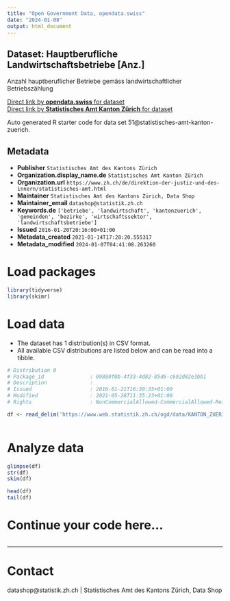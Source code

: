 ```yaml
---
title: "Open Government Data, opendata.swiss"
date: "2024-01-08"
output: html_document
---
```


## Dataset: Hauptberufliche Landwirtschaftsbetriebe [Anz.]

Anzahl hauptberuflicher Betriebe gemäss landwirtschaftlicher Betriebszählung

[Direct link by **opendata.swiss** for dataset](https://opendata.swiss/de/dataset/hauptberufliche-landwirtschaftsbetriebe-anz)<br>
[Direct link by **Statistisches Amt Kanton Zürich** for dataset](https://www.zh.ch/de/politik-staat/gemeinden/gemeindeportraet.html)

Auto generated R starter code for data set 51@statistisches-amt-kanton-zuerich.

## Metadata

- **Publisher** `Statistisches Amt des Kantons Zürich`
- **Organization.display_name.de** `Statistisches Amt Kanton Zürich`
- **Organization.url** `https://www.zh.ch/de/direktion-der-justiz-und-des-innern/statistisches-amt.html`
- **Maintainer** `Statistisches Amt des Kantons Zürich, Data Shop`
- **Maintainer_email** `datashop@statistik.zh.ch`
- **Keywords.de** `['betriebe', 'landwirtschaft', 'kantonzuerich', 'gemeinden', 'bezirke', 'wirtschaftssektor', 'landwirtschaftsbetriebe']`
- **Issued** `2016-01-20T20:16:00+01:00`
- **Metadata_created** `2021-01-14T17:28:20.555317`
- **Metadata_modified** `2024-01-07T04:41:08.263260`


# Load packages

```r

library(tidyverse)
library(skimr)

```

# Load data

-   The dataset has 1 distribution(s) in CSV format.
-   All available CSV distributions are listed below and can be read into a tibble.

```r

# Distribution 0
# Package_id               : 09880f0b-4f33-4d82-85d6-c692d82e3bb1
# Description              : 
# Issued                   : 2016-01-21T16:30:35+01:00
# Modified                 : 2021-05-28T11:35:23+01:00
# Rights                   : NonCommercialAllowed-CommercialAllowed-ReferenceRequired

df <- read_delim('https://www.web.statistik.zh.ch/ogd/data/KANTON_ZUERICH_271.csv')



```

# Analyze data

```r

glimpse(df)
str(df)
skim(df)

head(df)
tail(df)

```

# Continue your code here...

```r

```

------------------------------------------------------------------------

# Contact

datashop@statistik.zh.ch | Statistisches Amt des Kantons Zürich, Data Shop
